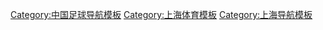 [[Category:中国足球导航模板|Category:中国足球导航模板]]
[[Category:上海体育模板|Category:上海体育模板]]
[[Category:上海导航模板|Category:上海导航模板]]
